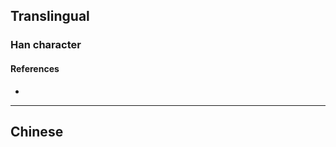 {{also|慶}}
{{character info/new}}
==Translingual==
{{stroke order}}

===Han character===
{{Han char|rn=53|rad=广|as=03|sn=6|four=|canj=IK,XXIK|ids=⿸广大}}

====References====
* {{Han ref|kx=0343.201|hdz=20873.070|uh=5E86|ud=24198}}

----

==Chinese==
{{zh-see|慶}}